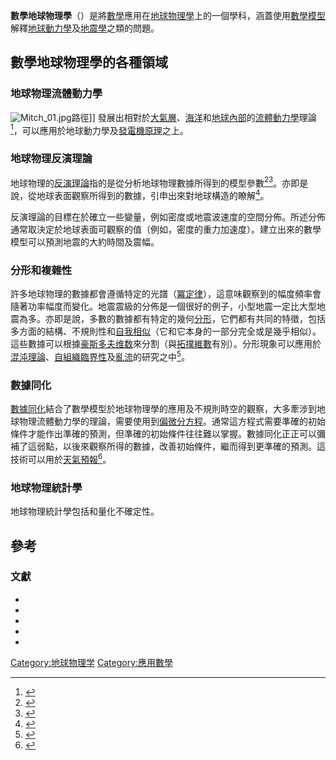 '''數學地球物理學'''（{{lang-en|Mathematical geophysics}}）是將[[應用數學|數學]]應用在[[地球物理學|地球物理學]]上的一個學科，涵蓋使用[[數學模型|數學模型]]解釋[[地球動力學|地球動力學]]及[[地震學|地震學]]之類的問題。

== 數學地球物理學的各種領域 ==

=== 地球物理流體動力學 ===
[[File:Mitch_01.jpg|right]]路徑]]
{{link-en|地球物理流體動力學|Geophysical fluid dynamics}}發展出相對於[[大氣層|大氣層]]、[[海洋|海洋]]和[[地球內部|地球內部]]的[[流體動力學|流體動力學]]理論<ref>{{Harvnb|Pedlosky|2005}}</ref>，可以應用於地球動力學及[[發電機原理|發電機原理]]之上。

=== 地球物理反演理論 ===
地球物理的[[反演理論|反演理論]]指的是從分析地球物理數據所得到的模型參數<ref name=Parker>{{Harvnb|Parker|1994}}</ref><ref name=Tarantola>{{Harvnb|Tarantola|1987}}</ref>。亦即是說，從地球表面觀察所得到的數據，引申出來對地球構造的瞭解<ref>{{Harvnb|Parker|1994|loc=chapter 2}}</ref>。

反演理論的目標在於確立一些變量，例如密度或地震波速度的空間分佈。所述分佈通常取決定於地球表面可觀察的值（例如，密度的重力加速度）。建立出來的數學模型可以預測地震的大約時間及震幅。

=== 分形和複雜性 ===
許多地球物理的數據都會遵循特定的光譜（[[冪定律|冪定律]]），這意味觀察到的幅度頻率會隨著功率幅度而變化。地震震級的分佈是一個很好的例子，小型地震一定比大型地震為多。亦即是說，多數的數據都有特定的幾何[[分形|分形]]，它們都有共同的特徵，包括多方面的結構、不規則性和[[自我相似|自我相似]]（它和它本身的一部分完全或是幾乎相似）。這些數據可以根據[[豪斯多夫维数|豪斯多夫维数]]來分割（與[[拓撲維數|拓撲維數]]有別）。分形現象可以應用於[[混沌理論|混沌理論]]、[[自組織臨界性|自組織臨界性]]及[[亂流|亂流]]的研究之中<ref>{{Harvnb|Turcotte|1997}}</ref>。

=== 數據同化 ===
[[數據同化|數據同化]]結合了數學模型於地球物理學的應用及不規則時空的觀察，大多牽涉到地球物理流體動力學的理論，需要使用到[[偏微分方程|偏微分方程]]。通常這方程式需要準確的初始條件才能作出準確的預測，但準確的初始條件往往難以掌握。數據同化正正可以彌補了這弱點，以後來觀察所得的數據，改善初始條件，繼而得到更準確的預測。這技術可以用於[[天氣預報|天氣預報]]<ref>{{harvnb|Wang|Zou|Zhu|2000}}</ref>。

=== 地球物理統計學 ===
地球物理統計學包括{{link-en|模型驗證|model validation}}和量化不確定性。

== 參考 ==
{{reflist}}

=== 文獻 ===
{{Refbegin}}
*{{cite book
  |last = Parker
  |first = Robert L.
  |title = Geophysical Inverse Theory
  |url = https://archive.org/details/geophysicalinver0000park
  |publisher = [[Princeton_University_Press|Princeton University Press]]
  |year = 1994
  |isbn = 0-691-03634-9
  |ref = harv
}}
*{{cite book
  |last = Pedlosky
  |first = Joseph
  |title = Geophysical Fluid Dynamics
  |publisher = [[Society_for_Industrial_and_Applied_Mathematics|Society for Industrial and Applied Mathematics]]
  |year = 2005
  |isbn = 0-89871-572-5
  |ref = harv
}}
*{{cite book
  |last = Tarantola
  |first = Albert
  |author-link = Albert Tarantola
  |title = Inverse Problem Theory and Methods for Model Parameter Estimation
  |publisher = [[Springer-Verlag|Springer-Verlag]]
  |year = 1987
  |isbn = 0-387-96387-1
  |ref = harv
}}
*{{cite book
  |last = Turcotte
  |first = Donald L.
  |title = Fractals and Chaos in Geology and Geophysics
  |publisher = [[Cambridge_University_Press|Cambridge University Press]]
  |year = 1997
  |isbn = 0-521-56164-7
  |ref = harv
}}
*{{cite journal
|last1=Wang
|first1=Bin
|last2=Zou
|first2=Xiaolei
|last3=Zhu
|first3=Jiang
|title=Data assimilation and its applications
|journal = [[Proceedings_of_the_National_Academy_of_Sciences_of_the_United_States_of_America|Proceedings of the National Academy of Sciences of the United States of America]]
|volume = 97
|number=21
|pages=11143—11144
|year=2000
|doi=10.1073/pnas.97.21.11143
|ref=harv
|bibcode = 2000PNAS...9711143W }}
{{Refend}}

{{Geophysics navbox}}

[[Category:地球物理学|Category:地球物理学]]
[[Category:應用數學|Category:應用數學]]
